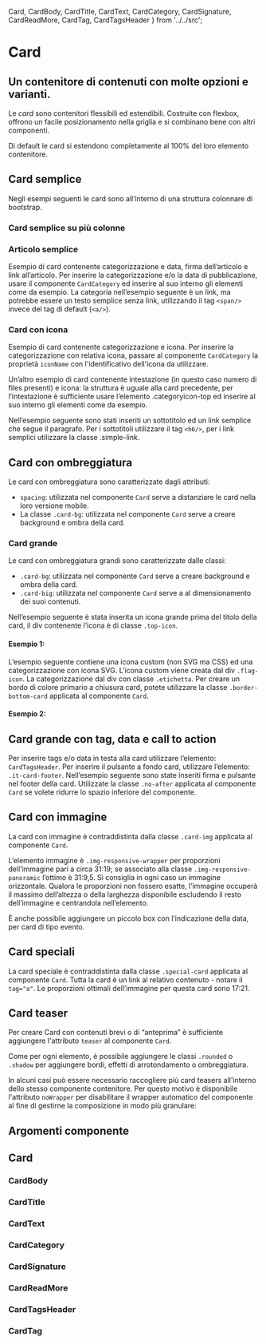   Card,
  CardBody,
  CardTitle,
  CardText,
  CardCategory,
  CardSignature,
  CardReadMore,
  CardTag,
  CardTagsHeader
} from '../../src';

<Meta title='Documentazione/Componenti/Card' of={Card} />

# Card

## Un contenitore di contenuti con molte opzioni e varianti.

Le _card_ sono contenitori flessibili ed estendibili. Costruite con flexbox, offrono un facile posizionamento nella griglia e si combinano bene con altri componenti.

Di default le card si estendono completamente al 100% del loro elemento contenitore.

## Card semplice

Negli esempi seguenti le card sono all’interno di una struttura colonnare di bootstrap.

<Canvas>
  <Story id='componenti-cards--simple-card' />
</Canvas>

### Card semplice su più colonne

<Canvas>
  <Story id='componenti-cards--simple-card-multiple-columns' />
</Canvas>

### Articolo semplice

Esempio di card contenente categorizzazione e data, firma dell’articolo e link all’articolo.
Per inserire la categorizzazione e/o la data di pubblicazione, usare il componente `CardCategory` ed inserire al suo interno gli elementi come da esempio. La categoria nell’esempio seguente è un link, ma potrebbe essere un testo semplice senza link, utilizzando il tag `<span/>` invece del tag di default (`<a/>`).

<Canvas>
  <Story id='componenti-cards--simple-article' />
</Canvas>

### Card con icona

Esempio di card contenente categorizzazione e icona.
Per inserire la categorizzazione con relativa icona, passare al componente `CardCategory` la proprietà `iconName` con l'identificativo dell'icona da utilizzare.

<Canvas>
  <Story id='componenti-cards--card-icon' />
</Canvas>

Un’altro esempio di card contenente intestazione (in questo caso numero di files presenti) e icona: la struttura è uguale alla card precedente, per l’intestazione è sufficiente usare l’elemento .categoryicon-top ed inserire al suo interno gli elementi come da esempio.

Nell’esempio seguente sono stati inseriti un sottotitolo ed un link semplice che segue il paragrafo. Per i sottotitoli utilizzare il tag `<h6/>`, per i link semplici utilizzare la classe .simple-link.

<Canvas>
  <Story id='componenti-cards--card-icon-advanced' />
</Canvas>

## Card con ombreggiatura

Le card con ombreggiatura sono caratterizzate dagli attributi:

- `spacing`: utilizzata nel componente `Card` serve a distanziare le card nella loro versione mobile.
- La classe `.card-bg`: utilizzata nel componente `Card` serve a creare background e ombra della card.

<Canvas>
  <Story id='componenti-cards--card-with-shading' />
</Canvas>

### Card grande

Le card con ombreggiatura grandi sono caratterizzate dalle classi:

- `.card-bg`: utilizzata nel componente `Card` serve a creare background e ombra della card.
- `.card-big`: utilizzata nel componente `Card` serve a al dimensionamento dei suoi contenuti.

Nell’esempio seguente è stata inserita un icona grande prima del titolo della card, il div contenente l’icona è di classe `.top-icon`.

#### Esempio 1:

<Canvas>
  <Story id='componenti-cards--big-card' />
</Canvas>

L’esempio seguente contiene una icona custom (non SVG ma CSS) ed una categorizzazione con icona SVG. L’icona custom viene creata dal div `.flag-icon`.
La categorizzazione dal div con classe `.etichetta`.
Per creare un bordo di colore primario a chiusura card, potete utilizzare la classe `.border-bottom-card` applicata al componente `Card`.

#### Esempio 2:

<Canvas>
  <Story id='componenti-cards--big-card-example-two' />
</Canvas>

## Card grande con tag, data e call to action

Per inserire tags e/o data in testa alla card utilizzare l’elemento: `CardTagsHeader`.
Per inserire il pulsante a fondo card, utilizzare l’elemento: `.it-card-footer`. Nell’esempio seguente sono state inseriti firma e pulsante nel footer della card. Utilizzate la classe `.no-after` applicata al componente `Card` se volete ridurre lo spazio inferiore del componente.

<Canvas>
  <Story id='componenti-cards--big-card-with-tag' />
</Canvas>

## Card con immagine

La card con immagine è contraddistinta dalla classe `.card-img` applicata al componente `Card`.

L’elemento immagine è `.img-responsive-wrapper` per proporzioni dell’immagine pari a circa 31:19; se associato alla classe `.img-responsive-panoramic` l’ottimo è 31:9,5. Si consiglia in ogni caso un immagine orizzontale.
Qualora le proporzioni non fossero esatte, l’immagine occuperà il massimo dell’altezza o della larghezza disponibile escludendo il resto dell’immagine e centrandola nell’elemento.

È anche possibile aggiungere un piccolo box con l’indicazione della data, per card di tipo evento.

<Canvas>
  <Story id='componenti-cards--cards-with-images' />
</Canvas>

## Card speciali

La card speciale è contraddistinta dalla classe `.special-card` applicata al componente `Card`.
Tutta la card è un link al relativo contenuto - notare il `tag="a"`. Le proporzioni ottimali dell’immagine per questa card sono 17:21.

<Canvas>
  <Story id='componenti-cards--special-card' />
</Canvas>

## Card teaser

Per creare Card con contenuti brevi o di “anteprima” è sufficiente aggiungere l'attributo `teaser` al componente `Card`.

Come per ogni elemento, è possibile aggiungere le classi `.rounded` o `.shadow` per aggiungere bordi, effetti di arrotondamento o ombreggiatura.

<Canvas>
  <Story id='componenti-cards--simple-card-teaser' />
</Canvas>

In alcuni casi può essere necessario raccogliere più card teasers all'interno dello stesso componente contenitore. Per questo motivo è disponibile l'attributo `noWrapper` per disabilitare il wrapper automatico del componente al fine di gestirne la composizione in modo più granulare:

<Canvas>
  <Story id='componenti-cards--card-teaser-multiple' />
</Canvas>

## Argomenti componente

## Card

<ArgsTable of={Card} />

### CardBody

<ArgsTable of={CardBody} />

### CardTitle

<ArgsTable of={CardTitle} />

### CardText

<ArgsTable of={CardText} />

### CardCategory

<ArgsTable of={CardCategory} />

### CardSignature

<ArgsTable of={CardSignature} />

### CardReadMore

<ArgsTable of={CardReadMore} />

### CardTagsHeader

<ArgsTable of={CardTagsHeader} />

### CardTag

<ArgsTable of={CardTag} />
